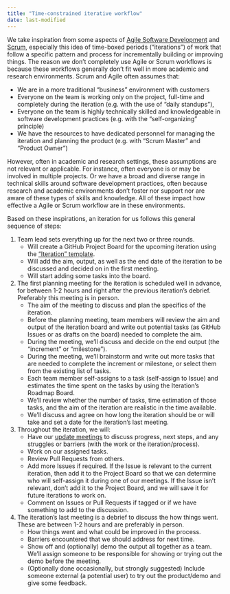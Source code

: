 ```yaml
---
title: "Time-constrained iterative workflow"
date: last-modified
---
```


We take inspiration from some aspects of [Agile Software
Development](https://agilemanifesto.org/) and
[Scrum](https://www.scrum.org/resources/what-scrum-module), especially this idea
of time-boxed periods ("iterations") of work that follow a specific pattern and process
for incrementally building or improving things. The reason we don't completely use Agile or Scrum workflows is because these workflows generally don't fit well in more academic and research environments. Scrum and Agile often assumes that:

- We are in a more traditional "business" environment with customers
- Everyone on the team is working only on the project, full-time and completely during the iteration (e.g. with the use of "daily standups"),
- Everyone on the team is highly technically skilled and knowledgeable in software development practices (e.g. with the "self-organizing" principle)
- We have the resources to have dedicated personnel for managing the iteration and planning the product (e.g. with "Scrum Master" and "Product Owner")

However, often in academic and research settings, these assumptions are not relevant or applicable. For instance, often everyone is or may be involved in multiple projects. Or we have a broad and diverse range in technical skills around software development practices, often because research and academic environments don't foster nor support nor are aware of these types of skills and knowledge. All of these impact how effective a Agile or Scrum workflow are in these environments.

Based on these inspirations, an iteration for us follows this general sequence of steps:

1. Team lead sets everything up for the next two or three rounds.
    - Will create a GitHub Project Board for the upcoming iteration using the ["Iteration" template](https://github.com/orgs/seedcase-project/projects/4).
    - Will add the aim, output, as well as the end date of the iteration to be discussed and decided on in the first meeting.
    - Will start adding some tasks into the board.
2. The first planning meeting for the iteration is scheduled well in advance, for between 1-2 hours and right after the previous iteration's debrief. Preferably this meeting is in person.
    - The aim of the meeting to discuss and plan the specifics of the iteration.
    - Before the planning meeting, team members will review the aim and output of the iteration board and write out potential tasks (as GitHub Issues or as drafts on the board) needed to complete the aim.
    - During the meeting, we'll discuss and decide on the end output (the "increment" or "milestone").
    - During the meeting, we'll brainstorm and write out more tasks that are needed to complete the increment or milestone, or select them from the existing list of tasks. 
    - Each team member self-assigns to a task (self-assign to Issue) and estimates the time spent on the tasks by using the Iteration's Roadmap Board. 
    - We'll review whether the number of tasks, time estimation of those tasks, and the aim of the iteration are realistic in the time available.
    - We'll discuss and agree on how long the iteration should be or will take and set a date for the iteration's last meeting.
3. Throughout the iteration, we will:
    - Have our [update meetings](update-meetings.md) to discuss progress, next steps, and any struggles or barriers (with the work or the iteration/process).
    - Work on our assigned tasks.
    - Review Pull Requests from others.
    - Add more Issues if required. If the Issue is relevant to the current iteration, then add it to the Project Board so that we can determine who will self-assign it during one of our meetings. If the Issue isn't relevant, don't add it to the Project Board, and we will save it for future iterations to work on. 
    - Comment on Issues or Pull Requests if tagged or if we have something to add to the discussion.
4. The iteration's last meeting is a debrief to discuss the how things went. These are between 1-2 hours and are preferably in person.
    - How things went and what could be improved in the process.
    - Barriers encountered that we should address for next time.
    - Show off and (optionally) demo the output all together as a team. We'll assign someone to be responsible for showing or trying out the demo before the meeting.
    - (Optionally done occasionally, but strongly suggested) Include someone external (a potential user) to try out the product/demo and give some feedback.
